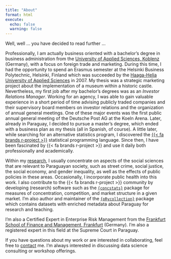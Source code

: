 ```yaml
---
title: "About"
format: html
execute: 
  echo: false
  warning: false
---
```


Well, well ... you have decided to read further ...

Professionally, I am actually business oriented with a bachelor's degree
in business administration from the [University of Applied Sciences, Koblenz](https://www.hs-koblenz.com/university-of-applied-science-hochschule-koblenz)
(Germany), with a focus on foreign trade and marketing.
During this time, I had the opportunity to spend an Erasmus semester at
the Helsinki Business Polytechnic, Helsinki, Finland which was succeeded
by the [Haaga-Helia University of Applied Sciences](https://www.haaga-helia.fi/en) in 2007.
My thesis was a strategic marketing project about the implementation of
a museum within a historic castle. Nevertheless, my first job after my
bachelor's degrees was as an *Investor Relations Manager*. Working for
an agency, I was able to gain valuable experience in a short period of
time advising publicly traded companies and their supervisory board
members on investor relations and the organization of annual general
meetings. One of these major events was the first public
annual general meeting of the Deutsche Post AG at the Koeln Arena.
Later, already in Paraguay, I decided to pursue a master's degree, which
ended with a business plan as my thesis (all in Spanish, of course).
A little later, while searching for an
alternative statistics program, I discovered the [{{< fa brands r-project >}}](https://www.r-project.org/about.html) statistical programming
language. Since then, I have been fascinated by {{< fa brands r-project >}}
and use it daily both professionally and academically.

Within my [research](research/index.qmd), I usually concentrate on aspects
of the social sciences that are relevant to Paraguayan society,
such as street crime, social justice, the social economy, and gender
inequality, as well as the effects of public policies in these areas.
Occasionally, I incorporate public health into this work.
I also contribute to the {{< fa brands r-project >}} community by developing
(research) software such as the [`{concstats}`](https://docs.ropensci.org/concstats/)
package for measures of concentration, competition, and market structure
in a given market. I'm also author and maintainer of the
[`{pRycollection}`](https://schneiderpy.github.io/pRycollection/) package
which contains datasets with enriched metadata about Paraguay for research
and teaching. 

I'm also a Certified Expert in Enterprise Risk Management
from the [Frankfurt School of Finance and Management, Frankfurt](https://www.frankfurt-school.de/en/home) (Germany). I'm also a registered expert in this field at the Supreme
Court in Paraguay. 


:::{.callout-note}
If you have questions about my work or are interested in collaborating,
feel free to [contact](contact.en.qmd) me. I'm always interested in discussing
data science consulting or workshop offerings.

:::